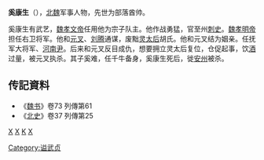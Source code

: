 '''奚康生'''（{{bd|467年||521年||}}），[[北魏|北魏]]军事人物，先世为部落酋帅。

奚康生有武艺，[[魏孝文帝|魏孝文帝]]任用他为宗子队主。他作战勇猛，官至州[[刺史|刺史]]。[[魏孝明帝|魏孝明帝]]担任右卫将军。他和[[元叉|元叉]]、[[刘腾|刘腾]]通谋，废黜[[灵太后|灵太后]]胡氏。他和元叉结为姻亲。任抚军大将军、[[河南尹|河南尹]]。后来和元叉反目成仇，想要拥立灵太后复位，仓促起事，饮[[酒|酒]]过量，被元叉执杀。其子奚难，任千牛备身，奚康生死后，徙[[安州|安州]]被杀。

==传記資料== 
* 《[[魏书|魏书]]》卷73 列傳第61
* 《[[北史|北史]]》卷37 列傳第25
[[分类:北魏将军|X]]
[[分类:北魏刺史|X]]
[[分类:奚姓|K]]
[[分类:北魏被杀害人物|X]]
[[Category:谥武贞|Category:谥武贞]]